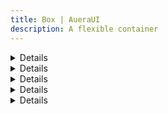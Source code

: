 ```yaml
---
title: Box | AueraUI
description: A flexible container
---
```


<DetailCard description='The Box component is a flexible container built with Flexbox for easy layout and alignment.'/>

<Details id='usage'>
<HeaderLabel id='usage'>Usage</HeaderLabel>
 <p className="text">
 The Box component differs from other containers available in AueraUI in that its usage is intended to be multipurpose
 and open-ended. Components like <TabLink to='/docs/components/stack' label='Stack' /> and 
 <TabLink to='/docs/components/card' label='Card' />, by contrast, feature usage-specific props that make them 
 ideal for certain use cases: Stack for two-dimensional layouts, and Card for elevated surfaces.
 </p>
</Details>

<Details id='basic'>
<HeaderLabel id='basic' as='h3'>Basic</HeaderLabel>
 <p className="text">Below is a basic usage of the Box component.</p>
<BoxBasic />
</Details>

<Details id='direction'>
<HeaderLabel id='direction' as='h3'>Direction</HeaderLabel>
 <p className="text">Use the <CodeTag>direction</CodeTag> prop to change the layout direction.</p>
<BoxWithDirection />
</Details>

<Details id='with-motion'>
<HeaderLabel id='with-motion' as='h3'>With motion</HeaderLabel>
 <p className="text"> The <code>Box</code> component fully supports <TabLink to="https://motion.dev/" label='Motion' />
  props, making animations effortless. You can pass motion-specific props directly to <CodeTag>Box</CodeTag> without wrapping it in
<CodeTag>motion.div</CodeTag>.</p>
<BoxWithMotion />
</Details>

<Details id='api-reference'>
<HeaderLabel id='api-reference'>API Reference</HeaderLabel>
 <p className="text">See the comprehensive guide below for a complete reference to all of the props available to the components.</p>
<APITable reference={boxRef} />

  <p className="text mt-2">
    This component is built with Motion, enabling smooth and customizable animations. <TabLink className='w-auto' to="https://motion.dev/docs/react-motion-component" label="Learn more about Motion" />
  </p>

</Details>